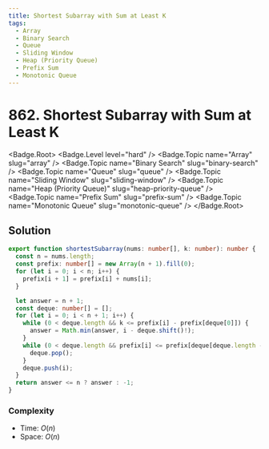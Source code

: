 ```yaml
---
title: Shortest Subarray with Sum at Least K
tags:
  - Array
  - Binary Search
  - Queue
  - Sliding Window
  - Heap (Priority Queue)
  - Prefix Sum
  - Monotonic Queue
---
```


# 862. Shortest Subarray with Sum at Least K

<Badge.Root>
  <Badge.Level level="hard" />
  <Badge.Topic name="Array" slug="array" />
  <Badge.Topic name="Binary Search" slug="binary-search" />
  <Badge.Topic name="Queue" slug="queue" />
  <Badge.Topic name="Sliding Window" slug="sliding-window" />
  <Badge.Topic name="Heap (Priority Queue)" slug="heap-priority-queue" />
  <Badge.Topic name="Prefix Sum" slug="prefix-sum" />
  <Badge.Topic name="Monotonic Queue" slug="monotonic-queue" />
</Badge.Root>

## Solution

```typescript filename="solution.ts" copy
export function shortestSubarray(nums: number[], k: number): number {
  const n = nums.length;
  const prefix: number[] = new Array(n + 1).fill(0);
  for (let i = 0; i < n; i++) {
    prefix[i + 1] = prefix[i] + nums[i];
  }

  let answer = n + 1;
  const deque: number[] = [];
  for (let i = 0; i < n + 1; i++) {
    while (0 < deque.length && k <= prefix[i] - prefix[deque[0]]) {
      answer = Math.min(answer, i - deque.shift()!);
    }
    while (0 < deque.length && prefix[i] <= prefix[deque[deque.length - 1]]) {
      deque.pop();
    }
    deque.push(i);
  }
  return answer <= n ? answer : -1;
}
```

### Complexity

- Time: $O(n)$
- Space: $O(n)$

<ProblemLink
  codingSite="leetcode"
  href="https://leetcode.com/problems/shortest-subarray-with-sum-at-least-k"
  title="Shortest Subarray with Sum at Least K"
/>
